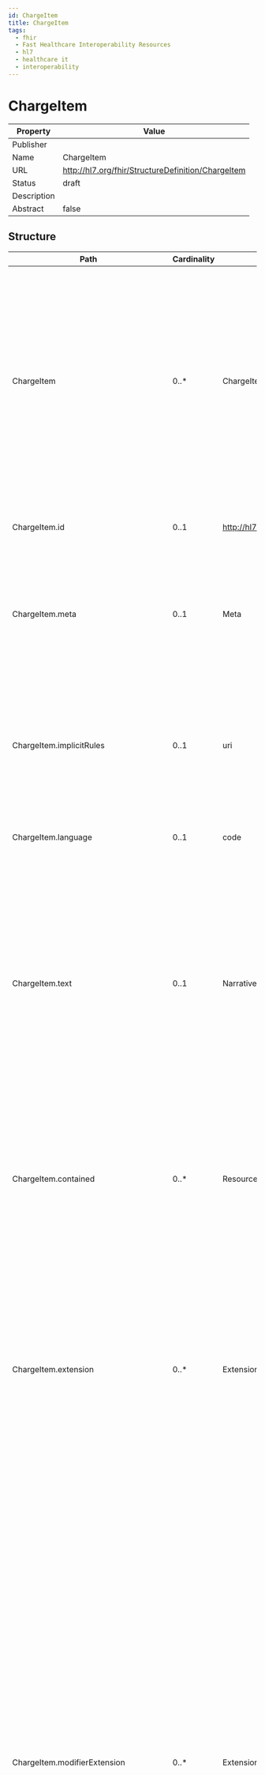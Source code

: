 ```yaml
---
id: ChargeItem
title: ChargeItem
tags:
  - fhir
  - Fast Healthcare Interoperability Resources
  - hl7
  - healthcare it
  - interoperability
---
```



# ChargeItem


<head>
  <meta name="keywords" content="fhir, hl7, interoperability, healthcare" />
  <script type="application/ld+json">
    {JSON.stringify({
      '@context': 'https://schema.org/',
      '@type': 'Organization',
      name: 'IGUHealth',
      url: 'https://iguhealth.app',
      logo: 'https://iguhealth.app/img/logo.svg',
    })}
  </script>
</head>


|Property|Value|
|---|---|
|Publisher||
|Name|ChargeItem|
|URL|http://hl7.org/fhir/StructureDefinition/ChargeItem|
|Status|draft|
|Description||
|Abstract|false|

   ## Structure

   | Path | Cardinality | Type | Description
  | ---- | ----------- | ---- | -------  
 | ChargeItem | 0..* | ChargeItem | The resource ChargeItem describes the provision of healthcare provider products for a certain patient, therefore referring not only to the product, but containing in addition details of the provision, like date, time, amounts and participating organizations and persons. Main Usage of the ChargeItem is to enable the billing process and internal cost allocation. 
 | ChargeItem.id | 0..1 | http://hl7.org/fhirpath/System.String | The logical id of the resource, as used in the URL for the resource. Once assigned, this value never changes. 
 | ChargeItem.meta | 0..1 | Meta | The metadata about the resource. This is content that is maintained by the infrastructure. Changes to the content might not always be associated with version changes to the resource. 
 | ChargeItem.implicitRules | 0..1 | uri | A reference to a set of rules that were followed when the resource was constructed, and which must be understood when processing the content. Often, this is a reference to an implementation guide that defines the special rules along with other profiles etc. 
 | ChargeItem.language | 0..1 | code | The base language in which the resource is written. 
 | ChargeItem.text | 0..1 | Narrative | A human-readable narrative that contains a summary of the resource and can be used to represent the content of the resource to a human. The narrative need not encode all the structured data, but is required to contain sufficient detail to make it "clinically safe" for a human to just read the narrative. Resource definitions may define what content should be represented in the narrative to ensure clinical safety. 
 | ChargeItem.contained | 0..* | Resource | These resources do not have an independent existence apart from the resource that contains them - they cannot be identified independently, and nor can they have their own independent transaction scope. 
 | ChargeItem.extension | 0..* | Extension | May be used to represent additional information that is not part of the basic definition of the resource. To make the use of extensions safe and manageable, there is a strict set of governance  applied to the definition and use of extensions. Though any implementer can define an extension, there is a set of requirements that SHALL be met as part of the definition of the extension. 
 | ChargeItem.modifierExtension | 0..* | Extension | May be used to represent additional information that is not part of the basic definition of the resource and that modifies the understanding of the element that contains it and/or the understanding of the containing element's descendants. Usually modifier elements provide negation or qualification. To make the use of extensions safe and manageable, there is a strict set of governance applied to the definition and use of extensions. Though any implementer is allowed to define an extension, there is a set of requirements that SHALL be met as part of the definition of the extension. Applications processing a resource are required to check for modifier extensions.Modifier extensions SHALL NOT change the meaning of any elements on Resource or DomainResource (including cannot change the meaning of modifierExtension itself). 
 | ChargeItem.identifier | 0..* | Identifier | Identifiers assigned to this event performer or other systems. 
 | ChargeItem.definitionUri | 0..* | uri | References the (external) source of pricing information, rules of application for the code this ChargeItem uses. 
 | ChargeItem.definitionCanonical | 0..* | canonical | References the source of pricing information, rules of application for the code this ChargeItem uses. 
 | ChargeItem.status | 1..1 | code | The current state of the ChargeItem. 
 | ChargeItem.partOf | 0..* | Reference | ChargeItems can be grouped to larger ChargeItems covering the whole set. 
 | ChargeItem.code | 1..1 | CodeableConcept | A code that identifies the charge, like a billing code. 
 | ChargeItem.subject | 1..1 | Reference | The individual or set of individuals the action is being or was performed on. 
 | ChargeItem.context | 0..1 | Reference | The encounter or episode of care that establishes the context for this event. 
 | ChargeItem.occurrence[x] | 0..1 | dateTime | Date/time(s) or duration when the charged service was applied. 
 | ChargeItem.performer | 0..* | BackboneElement | Indicates who or what performed or participated in the charged service. 
 | ChargeItem.performer.id | 0..1 | http://hl7.org/fhirpath/System.String | Unique id for the element within a resource (for internal references). This may be any string value that does not contain spaces. 
 | ChargeItem.performer.extension | 0..* | Extension | May be used to represent additional information that is not part of the basic definition of the element. To make the use of extensions safe and manageable, there is a strict set of governance  applied to the definition and use of extensions. Though any implementer can define an extension, there is a set of requirements that SHALL be met as part of the definition of the extension. 
 | ChargeItem.performer.modifierExtension | 0..* | Extension | May be used to represent additional information that is not part of the basic definition of the element and that modifies the understanding of the element in which it is contained and/or the understanding of the containing element's descendants. Usually modifier elements provide negation or qualification. To make the use of extensions safe and manageable, there is a strict set of governance applied to the definition and use of extensions. Though any implementer can define an extension, there is a set of requirements that SHALL be met as part of the definition of the extension. Applications processing a resource are required to check for modifier extensions.Modifier extensions SHALL NOT change the meaning of any elements on Resource or DomainResource (including cannot change the meaning of modifierExtension itself). 
 | ChargeItem.performer.function | 0..1 | CodeableConcept | Describes the type of performance or participation(e.g. primary surgeon, anesthesiologiest, etc.). 
 | ChargeItem.performer.actor | 1..1 | Reference | The device, practitioner, etc. who performed or participated in the service. 
 | ChargeItem.performingOrganization | 0..1 | Reference | The organization requesting the service. 
 | ChargeItem.requestingOrganization | 0..1 | Reference | The organization performing the service. 
 | ChargeItem.costCenter | 0..1 | Reference | The financial cost center permits the tracking of charge attribution. 
 | ChargeItem.quantity | 0..1 | Quantity | Quantity of which the charge item has been serviced. 
 | ChargeItem.bodysite | 0..* | CodeableConcept | The anatomical location where the related service has been applied. 
 | ChargeItem.factorOverride | 0..1 | decimal | Factor overriding the factor determined by the rules associated with the code. 
 | ChargeItem.priceOverride | 0..1 | Money | Total price of the charge overriding the list price associated with the code. 
 | ChargeItem.overrideReason | 0..1 | string | If the list price or the rule-based factor associated with the code is overridden, this attribute can capture a text to indicate the  reason for this action. 
 | ChargeItem.enterer | 0..1 | Reference | The device, practitioner, etc. who entered the charge item. 
 | ChargeItem.enteredDate | 0..1 | dateTime | Date the charge item was entered. 
 | ChargeItem.reason | 0..* | CodeableConcept | Describes why the event occurred in coded or textual form. 
 | ChargeItem.service | 0..* | Reference | Indicated the rendered service that caused this charge. 
 | ChargeItem.product[x] | 0..1 | Reference | Identifies the device, food, drug or other product being charged either by type code or reference to an instance. 
 | ChargeItem.account | 0..* | Reference | Account into which this ChargeItems belongs. 
 | ChargeItem.note | 0..* | Annotation | Comments made about the event by the performer, subject or other participants. 
 | ChargeItem.supportingInformation | 0..* | Reference | Further information supporting this charge. 

 ## Search Parameters

   | Name | Type | Description  | Expression 
    | ---- | ---- | ------- | ------  
 | _text | string | Search on the narrative of the resource |   
 | _content | string | Search on the entire content of the resource |   
 | _id | token | Logical id of this artifact | Resource.id  
 | _lastUpdated | date | When the resource version last changed | Resource.meta.lastUpdated  
 | _profile | uri | Profiles this resource claims to conform to | Resource.meta.profile  
 | _query | token | A custom search profile that describes a specific defined query operation |   
 | _security | token | Security Labels applied to this resource | Resource.meta.security  
 | _source | uri | Identifies where the resource comes from | Resource.meta.source  
 | _tag | token | Tags applied to this resource | Resource.meta.tag  
 | account | reference | Account to place this charge | ChargeItem.account  
 | code | token | A code that identifies the charge, like a billing code | ChargeItem.code  
 | context | reference | Encounter / Episode associated with event | ChargeItem.context  
 | entered-date | date | Date the charge item was entered | ChargeItem.enteredDate  
 | enterer | reference | Individual who was entering | ChargeItem.enterer  
 | factor-override | number | Factor overriding the associated rules | ChargeItem.factorOverride  
 | identifier | token | Business Identifier for item | ChargeItem.identifier  
 | occurrence | date | When the charged service was applied | ChargeItem.occurrence  
 | patient | reference | Individual service was done for/to | ChargeItem.subject.where(resolve() is Patient)  
 | performer-actor | reference | Individual who was performing | ChargeItem.performer.actor  
 | performer-function | token | What type of performance was done | ChargeItem.performer.function  
 | performing-organization | reference | Organization providing the charged service | ChargeItem.performingOrganization  
 | price-override | quantity | Price overriding the associated rules | ChargeItem.priceOverride  
 | quantity | quantity | Quantity of which the charge item has been serviced | ChargeItem.quantity  
 | requesting-organization | reference | Organization requesting the charged service | ChargeItem.requestingOrganization  
 | service | reference | Which rendered service is being charged? | ChargeItem.service  
 | subject | reference | Individual service was done for/to | ChargeItem.subject  
 | _iguhealth-author | reference | The author of the resource | Resource.meta.extension.where(url='https://iguhealth.app/author').value  


